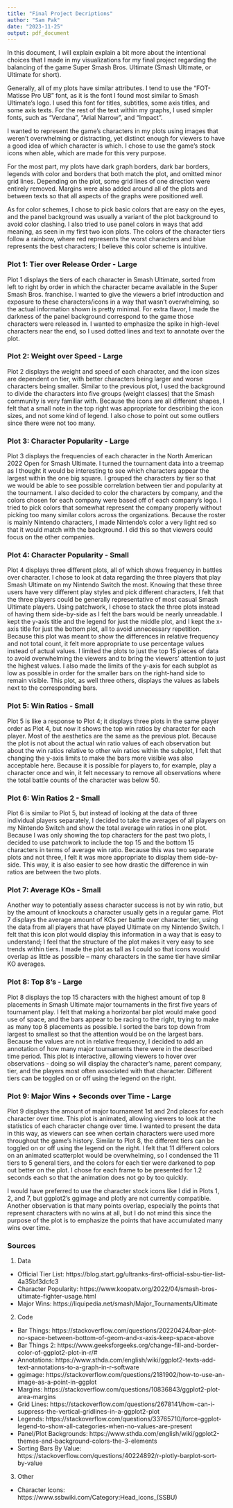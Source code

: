 ```yaml
---
title: "Final Project Decriptions"
author: "Sam Pak"
date: "2023-11-25"
output: pdf_document
---
```


In this document, I will explain explain a bit more about the intentional choices that I made in my visualizations for my final project regarding the balancing of the game Super Smash Bros. Ultimate (Smash Ultimate, or Ultimate for short).

Generally, all of my plots have similar attributes. I tend to use the "FOT-Matisse Pro UB" font, as it is the font I found most similar to Smash Ultimate's logo. I used this font for titles, subtitles, some axis titles, and some axis texts. For the rest of the text within my graphs, I used simpler fonts, such as "Verdana", "Arial Narrow", and "Impact". 

I wanted to represent the game's characters in my plots using images that weren't overwhelming or distracting, yet distinct enough for viewers to have a good idea of which character is which. I chose to use the game's stock icons when able, which are made for this very purpose.

For the most part, my plots have dark graph borders, dark bar borders, legends with color and borders that both match the plot, and omitted minor grid lines. Depending on the plot, some grid lines of one direction were entirely removed. Margins were also added around all of the plots and between texts so that all aspects of the graphs were positioned well.

As for color schemes, I chose to pick basic colors that are easy on the eyes, and the panel background was usually a variant of the plot background to avoid color clashing. I also tried to use panel colors in ways that add meaning, as seen in my first two icon plots. The colors of the character tiers follow a rainbow, where red represents the worst characters and blue represents the best characters; I believe this color scheme is intuitive.

### Plot 1: Tier over Release Order - Large

Plot 1 displays the tiers of each character in Smash Ultimate, sorted from left to right by order in which the character became available in the Super Smash Bros. franchise. I wanted to give the viewers a brief introduction and exposure to these characters/icons in a way that wasn't overwhelming, so the actual information shown is pretty minimal. For extra flavor, I made the darkness of the panel background correspond to the game those characters were released in. I wanted to emphasize the spike in high-level characters near the end, so I used dotted lines and text to annotate over the plot.
 
### Plot 2: Weight over Speed - Large

Plot 2 displays the weight and speed of each character, and the icon sizes are dependent on tier, with better characters being larger and worse characters being smaller. Similar to the previous plot, I used the background to divide the characters into five groups (weight classes) that the Smash community is very familiar with. Because the icons are all different shapes, I felt that a small note in the top right was appropriate for describing the icon sizes, and not some kind of legend. I also chose to point out some outliers since there were not too many.

### Plot 3: Character Popularity - Large

Plot 3 displays the frequencies of each character in the North American 2022 Open for Smash Ultimate. I turned the tournament data into a treemap as I thought it would be interesting to see which characters appear the largest within the one big square. I grouped the characters by tier so that we would be able to see possible correlation between tier and popularity at the tournament. I also decided to color the characters by company, and the colors chosen for each company were based off of each company's logo. I tried to pick colors that somewhat represent the company properly without picking too many similar colors across the organizations. Because the roster is mainly Nintendo characters, I made Nintendo's color a very light red so that it would match with the background. I did this so that viewers could focus on the other companies.

### Plot 4: Character Popularity - Small

Plot 4 displays three different plots, all of which shows frequency in battles over character. I chose to look at data regarding the three players that play Smash Ultimate on my Nintendo Switch the most. Knowing that these three users have very different play styles and pick different characters, I felt that the three players could be generally representative of most casual Smash Ultimate players. Using patchwork, I chose to stack the three plots instead of having them side-by-side as I felt the bars would be nearly unreadable. I kept the y-axis title and the legend for just the middle plot, and I kept the x-axis title for just the bottom plot, all to avoid unnecessary repetition. 
Because this plot was meant to show the differences in relative frequency and not total count, it felt more appropriate to use percentage values instead of actual values. I limited the plots to just the top 15 pieces of data to avoid overwhelming the viewers and to bring the viewers' attention to just the highest values. I also made the limits of the y-axis for each subplot as low as possible in order for the smaller bars on the right-hand side to remain visible. This plot, as well three others, displays the values as labels next to the corresponding bars.

### Plot 5: Win Ratios - Small

Plot 5 is like a response to Plot 4; it displays three plots in the same player order as Plot 4, but now it shows the top win ratios by character for each player. Most of the aesthetics are the same as the previous plot. Because the plot is not about the actual win ratio values of each observation but about the win ratios relative to other win ratios within the subplot, I felt that changing the y-axis limits to make the bars more visible was also acceptable here. Because it is possible for players to, for example, play a character once and win, it felt necessary to remove all observations where the total battle counts of the character was below 50. 

### Plot 6: Win Ratios 2 - Small

Plot 6 is similar to Plot 5, but instead of looking at the data of three individual players separately, I decided to take the averages of all players on my Nintendo Switch and show the total average win ratios in one plot. Because I was only showing the top characters for the past two plots, I decided to use patchwork to include the top 15 and the bottom 15 characters in terms of average win ratio. Because this was two separate plots and not three, I felt it was more appropriate to display them side-by-side. This way, it is also easier to see how drastic the difference in win ratios are between the two plots.

### Plot 7: Average KOs - Small

Another way to potentially assess character success is not by win ratio, but by the amount of knockouts a character usually gets in a regular game. Plot 7 displays the average amount of KOs per battle over character tier, using the data from all players that have played Ultimate on my Nintendo Switch. I felt that this icon plot would display this information in a way that is easy to understand; I feel that the structure of the plot makes it very easy to see trends within tiers. I made the plot as tall as I could so that icons would overlap as little as possible -- many characters in the same tier have similar KO averages.

### Plot 8: Top 8's - Large

Plot 8 displays the top 15 characters with the highest amount of top 8 placements in Smash Ultimate major tournaments in the first five years of tournament play. I felt that making a horizontal bar plot would make good use of space, and the bars appear to be racing to the right, trying to make as many top 8 placements as possible. I sorted the bars top down from largest to smallest so that the attention would be on the largest bars. Because the values are not in relative frequency, I decided to add an annotation of how many major tournaments there were in the described time period. This plot is interactive, allowing viewers to hover over observations - doing so will display the character's name, parent company, tier, and the players most often associated with that character. Different tiers can be toggled on or off using the legend on the right.

### Plot 9: Major Wins + Seconds over Time - Large

Plot 9 displays the amount of major tournament 1st and 2nd places for each character over time. This plot is animated, allowing viewers to look at the statistics of each character change over time. I wanted to present the data in this way, as viewers can see when certain characters were used more throughout the game's history.
Similar to Plot 8, the different tiers can be toggled on or off using the legend on the right. I felt that 11 different colors on an animated scatterplot would be overwhelming, so I condensed the 11 tiers to 5 general tiers, and the colors for each tier were darkened to pop out better on the plot. I chose for each frame to be presented for 1.2 seconds each so that the animation does not go by too quickly.

I would have preferred to use the character stock icons like I did in Plots 1, 2, and 7, but ggplot2's ggimage and plotly are not currently compatible. Another observation is that many points overlap, especially the points that represent characters with no wins at all, but I do not mind this since the purpose of the plot is to emphasize the points that have accumulated many wins over time. 

### Sources

1. Data
- Official Tier List: https://blog.start.gg/ultranks-first-official-ssbu-tier-list-4a35bf3dcfc3
- Character Popularity: https://www.koopatv.org/2022/04/smash-bros-ultimate-fighter-usage.html
- Major Wins: https://liquipedia.net/smash/Major_Tournaments/Ultimate
2. Code
- Bar Things: https://stackoverflow.com/questions/20220424/bar-plot-no-space-between-bottom-of-geom-and-x-axis-keep-space-above
- Bar Things 2: https://www.geeksforgeeks.org/change-fill-and-border-color-of-ggplot2-plot-in-r/#
- Annotations: https://www.sthda.com/english/wiki/ggplot2-texts-add-text-annotations-to-a-graph-in-r-software
- ggimage: https://stackoverflow.com/questions/2181902/how-to-use-an-image-as-a-point-in-ggplot
- Margins: https://stackoverflow.com/questions/10836843/ggplot2-plot-area-margins
- Grid Lines: https://stackoverflow.com/questions/2678141/how-can-i-suppress-the-vertical-gridlines-in-a-ggplot2-plot
- Legends: https://stackoverflow.com/questions/33765710/force-ggplot-legend-to-show-all-categories-when-no-values-are-present
- Panel/Plot Backgrounds: https://www.sthda.com/english/wiki/ggplot2-themes-and-background-colors-the-3-elements
- Sorting Bars By Value: https://stackoverflow.com/questions/40224892/r-plotly-barplot-sort-by-value
3. Other
- Character Icons: https://www.ssbwiki.com/Category:Head_icons_(SSBU)
